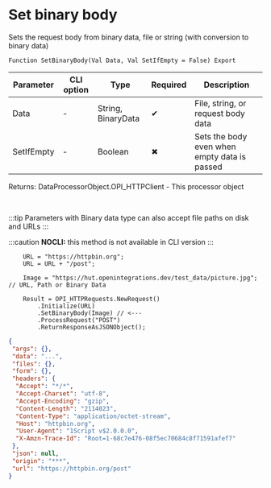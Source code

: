 ﻿---
sidebar_position: 1
description: Set binary body  and other functions to work with HTTP-client in the Open Integration Package, a free open-source integration library for 1C:Enterprise 8, OneScript and CLI
keywords: [1C, 1С, 1С:Enterprise, 1С:Enterprise 8.3, API, Integration, Services, Exchange, OneScript, CLI, HTTP-client]
---


# Set binary body 
 Sets the request body from binary data, file or string (with conversion to binary data)



`Function SetBinaryBody(Val Data, Val SetIfEmpty = False) Export`

  | Parameter | CLI option | Type | Required | Description |
  |-|-|-|-|-|
  | Data | - | String, BinaryData | &#x2714; | File, string, or request body data |
  | SetIfEmpty | - | Boolean | &#x2716; | Sets the body even when empty data is passed |

  
  Returns:  DataProcessorObject.OPI_HTTPClient - This processor object

<br/>

:::tip
Parameters with Binary data type can also accept file paths on disk and URLs
:::

:::caution
**NOCLI:** this method is not available in CLI version
:::
<br/>



```bsl title="1C:Enterprise/OneScript code example"
    URL = "https://httpbin.org";
    URL = URL + "/post";

    Image = "https://hut.openintegrations.dev/test_data/picture.jpg"; // URL, Path or Binary Data

    Result = OPI_HTTPRequests.NewRequest()
        .Initialize(URL)
        .SetBinaryBody(Image) // <---
        .ProcessRequest("POST")
        .ReturnResponseAsJSONObject();
```
 



```json title="Result"
{
 "args": {},
 "data": "...",
 "files": {},
 "form": {},
 "headers": {
  "Accept": "*/*",
  "Accept-Charset": "utf-8",
  "Accept-Encoding": "gzip",
  "Content-Length": "2114023",
  "Content-Type": "application/octet-stream",
  "Host": "httpbin.org",
  "User-Agent": "1Script v$2.0.0.0",
  "X-Amzn-Trace-Id": "Root=1-68c7e476-08f5ec70684c8f71591afef7"
 },
 "json": null,
 "origin": "***",
 "url": "https://httpbin.org/post"
}
```
